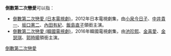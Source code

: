 '''倒數第二次戀愛'''可以指：
* [[倒數第二次戀愛_(日本電視劇)|倒數第二次戀愛 (日本電視劇)]]，2012年日本電視劇集，由[[小泉今日子|小泉今日子]]、[[中井貴一|中井貴一]]、[[坂口憲二|坂口憲二]]、[[內田有紀|內田有紀]]、[[飯島直子|飯島直子]]領銜主演。
* [[倒數第二次戀愛_(韓國電視劇)|倒數第二次戀愛 (韓國電視劇)]]，2016年韓國電視劇集，由[[池珍熙|池珍熙]]、[[金喜愛|金喜愛]]、[[金瑟琪|金瑟琪]]、[[郭時暘|郭時暘]]領銜主演。

{{disambig|Cat=七字作品消歧義}}

[[Category:倒數第二次戀愛|]]